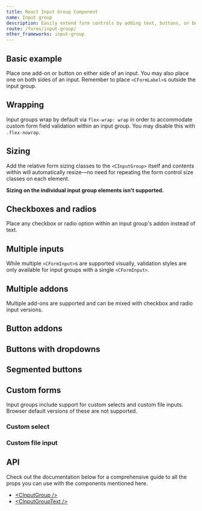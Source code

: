 ```yaml
---
title: React Input Group Component
name: Input group
description: Easily extend form controls by adding text, buttons, or button groups on either side of textual inputs, custom selects, and custom file inputs.
route: /forms/input-group/
other_frameworks: input-group
---
```


## Basic example

Place one add-on or button on either side of an input. You may also place one on both sides of an input. Remember to place `<CFormLabel>`s outside the input group.

<ExampleSnippet component="InputGroupExample" componentName="React Form Input Group" />

## Wrapping

Input groups wrap by default via `flex-wrap: wrap` in order to accommodate custom form field validation within an input group. You may disable this with `.flex-nowrap`.

<ExampleSnippet component="InputGroupWrappingExample" componentName="React Form Input Group" />

## Sizing

Add the relative form sizing classes to the `<CInputGroup>` itself and contents within will automatically resize—no need for repeating the form control size classes on each element.

**Sizing on the individual input group elements isn't supported.**

<ExampleSnippet component="InputGroupSizingExample" componentName="React Form Input Group" />

## Checkboxes and radios

Place any checkbox or radio option within an input group's addon instead of text.

<ExampleSnippet component="InputGroupCheckboxesAndRadiosExample" componentName="React Form Input Group" />

## Multiple inputs

While multiple `<CFormInput>`s are supported visually, validation styles are only available for input groups with a single `<CFormInput>`.

<ExampleSnippet component="InputGroupMultipleInputsExample" componentName="React Form Input Group" />

## Multiple addons

Multiple add-ons are supported and can be mixed with checkbox and radio input versions.

<ExampleSnippet component="InputGroupMultipleAddonsExample" componentName="React Form Input Group" />

## Button addons

<ExampleSnippet component="InputGroupButtonAddonsExample" componentName="React Form Input Group" />

## Buttons with dropdowns

<ExampleSnippet component="InputGroupButtonsWithDropdownsExample" componentName="React Form Input Group" />

## Segmented buttons

<ExampleSnippet component="InputGroupSegmentedButtonsExample" componentName="React Form Input Group" />

## Custom forms

Input groups include support for custom selects and custom file inputs. Browser default versions of these are not supported.

### Custom select

<ExampleSnippet component="InputGroupCustomSelectExample" componentName="React Form Input Group" />

### Custom file input

<ExampleSnippet component="InputGroupCustomFileInputExample" componentName="React Form Input Group" />

## API

Check out the documentation below for a comprehensive guide to all the props you can use with the components mentioned here.

- [&lt;CInputGroup /&gt;](./api/#cinputgroup)
- [&lt;CInputGroupText /&gt;](./api/#cinputgrouptext)
